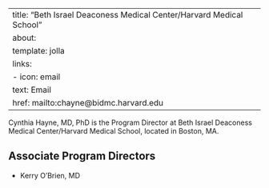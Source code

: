 
---
title: "Beth Israel Deaconess Medical Center/Harvard Medical School"
about:
  template: jolla
  links:
    - icon: email
      text: Email
      href: mailto:chayne@bidmc.harvard.edu
---

Cynthia Hayne, MD, PhD is the Program Director at Beth Israel Deaconess Medical Center/Harvard Medical School, located in Boston, MA. 

## Associate Program Directors

- Kerry O’Brien, MD
